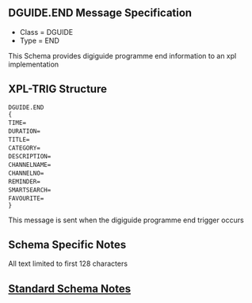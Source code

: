 == DGUIDE.END Message Specification ==

*Class = DGUIDE
*Type  = END

This Schema provides digiguide programme end information to an xpl implementation

== XPL-TRIG Structure ==

 DGUIDE.END
 {
 TIME=<hh:mm when program started>
 DURATION=<minutes>
 TITLE=<programme title>
 CATEGORY=<programme category description>
 DESCRIPTION=<programme description>
 CHANNELNAME=<name of channel>
 CHANNELNO=<assigned channel no>
 REMINDER=<digiguide reminder code>
 SMARTSEARCH=<digiguide smart search code>
 FAVOURITE=<digiguide favourite code>
 }

This message is sent when the digiguide programme end trigger occurs

== Schema Specific Notes ==

All text limited to first 128 characters

== [[Standard Schema Notes]] ==